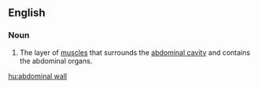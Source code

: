 ==English==

===Noun===
{{en-noun|sg=[[abdominal]] [[wall]]}}
{{wikipedia}}

#The layer of [[muscle]]s that surrounds the [[abdominal cavity]] and contains the abdominal organs.

[[hu:abdominal wall]]